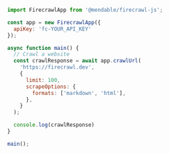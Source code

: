 ```js Node
import FirecrawlApp from '@mendable/firecrawl-js';

const app = new FirecrawlApp({
  apiKey: 'fc-YOUR_API_KEY'
});

async function main() {
  // Crawl a website
  const crawlResponse = await app.crawlUrl(
    'https://firecrawl.dev',
    {
      limit: 100,
      scrapeOptions: {
        formats: ['markdown', 'html'],
      },
    }
  );

  console.log(crawlResponse)
}

main();
```
